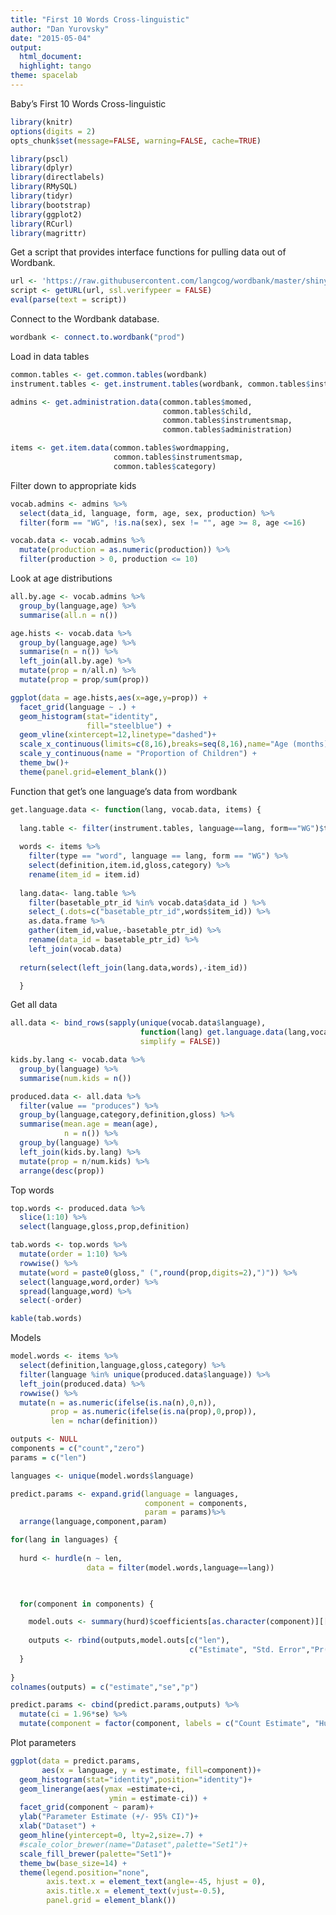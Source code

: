 ```yaml
---
title: "First 10 Words Cross-linguistic"
author: "Dan Yurovsky"
date: "2015-05-04"
output:
  html_document:
  highlight: tango
theme: spacelab
---
```


Baby's First 10 Words Cross-linguistic

```r
library(knitr)
options(digits = 2)
opts_chunk$set(message=FALSE, warning=FALSE, cache=TRUE)
```

```r
library(pscl)
library(dplyr)
library(directlabels)
library(RMySQL)
library(tidyr)
library(bootstrap)
library(ggplot2)
library(RCurl)
library(magrittr)
```

Get a script that provides interface functions for pulling data out of Wordbank.
```r
url <- 'https://raw.githubusercontent.com/langcog/wordbank/master/shiny_apps/data_loading.R'
script <- getURL(url, ssl.verifypeer = FALSE)
eval(parse(text = script))
```

Connect to the Wordbank database.
```r
wordbank <- connect.to.wordbank("prod")
```

Load in data tables 
```r
common.tables <- get.common.tables(wordbank)
instrument.tables <- get.instrument.tables(wordbank, common.tables$instrumentsmap)

admins <- get.administration.data(common.tables$momed,
                                  common.tables$child,
                                  common.tables$instrumentsmap,
                                  common.tables$administration)

items <- get.item.data(common.tables$wordmapping,
                       common.tables$instrumentsmap, 
                       common.tables$category) 
```

Filter down to appropriate kids
```r
vocab.admins <- admins %>%
  select(data_id, language, form, age, sex, production) %>%
  filter(form == "WG", !is.na(sex), sex != "", age >= 8, age <=16)

vocab.data <- vocab.admins %>%
  mutate(production = as.numeric(production)) %>%
  filter(production > 0, production <= 10)
```

Look at age distributions
```r
all.by.age <- vocab.admins %>%
  group_by(language,age) %>%
  summarise(all.n = n())

age.hists <- vocab.data %>%
  group_by(language,age) %>%
  summarise(n = n()) %>%
  left_join(all.by.age) %>%
  mutate(prop = n/all.n) %>%
  mutate(prop = prop/sum(prop))

ggplot(data = age.hists,aes(x=age,y=prop)) +
  facet_grid(language ~ .) +
  geom_histogram(stat="identity",
                 fill="steelblue") +
  geom_vline(xintercept=12,linetype="dashed")+
  scale_x_continuous(limits=c(8,16),breaks=seq(8,16),name="Age (months)") +
  scale_y_continuous(name = "Proportion of Children") +
  theme_bw()+
  theme(panel.grid=element_blank()) 
```

Function that get's one language's data from wordbank
```r
get.language.data <- function(lang, vocab.data, items) {
  
  lang.table <- filter(instrument.tables, language==lang, form=="WG")$table[[1]]
  
  words <- items %>%
    filter(type == "word", language == lang, form == "WG") %>%
    select(definition,item.id,gloss,category) %>%
    rename(item_id = item.id)
  
  lang.data<- lang.table %>%
    filter(basetable_ptr_id %in% vocab.data$data_id ) %>%
    select_(.dots=c("basetable_ptr_id",words$item_id)) %>%
    as.data.frame %>% 
    gather(item_id,value,-basetable_ptr_id) %>%
    rename(data_id = basetable_ptr_id) %>%
    left_join(vocab.data)
  
  return(select(left_join(lang.data,words),-item_id))

  }
```

Get all data
```r
all.data <- bind_rows(sapply(unique(vocab.data$language), 
                             function(lang) get.language.data(lang,vocab.data,items),
                             simplify = FALSE))

kids.by.lang <- vocab.data %>%
  group_by(language) %>%
  summarise(num.kids = n())

produced.data <- all.data %>%
  filter(value == "produces") %>%
  group_by(language,category,definition,gloss) %>%
  summarise(mean.age = mean(age),
            n = n()) %>%
  group_by(language) %>%
  left_join(kids.by.lang) %>%
  mutate(prop = n/num.kids) %>%
  arrange(desc(prop))
```

Top words
```r
top.words <- produced.data %>%
  slice(1:10) %>%
  select(language,gloss,prop,definition)

tab.words <- top.words %>%
  mutate(order = 1:10) %>%
  rowwise() %>%
  mutate(word = paste0(gloss," (",round(prop,digits=2),")")) %>%
  select(language,word,order) %>%
  spread(language,word) %>%
  select(-order)

kable(tab.words)
```

Models
```r
model.words <- items %>%
  select(definition,language,gloss,category) %>%
  filter(language %in% unique(produced.data$language)) %>%
  left_join(produced.data) %>%
  rowwise() %>%
  mutate(n = as.numeric(ifelse(is.na(n),0,n)),
         prop = as.numeric(ifelse(is.na(prop),0,prop)),
         len = nchar(definition))

outputs <- NULL
components = c("count","zero")
params = c("len")

languages <- unique(model.words$language) 

predict.params <- expand.grid(language = languages,
                              component = components,
                              param = params)%>%
  arrange(language,component,param)

for(lang in languages) {
  
  hurd <- hurdle(n ~ len, 
                 data = filter(model.words,language==lang))
  


  for(component in components) {

    model.outs <- summary(hurd)$coefficients[as.character(component)][[1]]
    
    outputs <- rbind(outputs,model.outs[c("len"),
                                        c("Estimate", "Std. Error","Pr(>|z|)")])
  }
    
}
colnames(outputs) = c("estimate","se","p")

predict.params <- cbind(predict.params,outputs) %>%
  mutate(ci = 1.96*se) %>%
  mutate(component = factor(component, labels = c("Count Estimate", "Hurdle")))
```

Plot parameters
```r
ggplot(data = predict.params, 
       aes(x = language, y = estimate, fill=component))+
  geom_histogram(stat="identity",position="identity")+
  geom_linerange(aes(ymax =estimate+ci,
                      ymin = estimate-ci)) +
  facet_grid(component ~ param)+
  ylab("Parameter Estimate (+/- 95% CI)")+
  xlab("Dataset") + 
  geom_hline(yintercept=0, lty=2,size=.7) + 
  #scale_color_brewer(name="Dataset",palette="Set1")+
  scale_fill_brewer(palette="Set1")+
  theme_bw(base_size=14) +
  theme(legend.position="none",
        axis.text.x = element_text(angle=-45, hjust = 0),
        axis.title.x = element_text(vjust=-0.5),
        panel.grid = element_blank())
```


